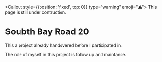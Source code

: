 
<Callout style={{position: 'fixed', top: 0}} type="warning" emoji="⚠️">
  This page is still under contruction.
</Callout>

# Soubth Bay Road 20

This a project already handovered before I participated in. 

The role of myself in this project is follow up and maintance.
